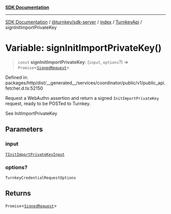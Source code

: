 [**SDK Documentation**](../../../../../../README.mdx)

***

[SDK Documentation](../../../../../../packages.mdx) / [@turnkey/sdk-server](../../../../README.mdx) / [index](../../../README.mdx) / [TurnkeyApi](../README.mdx) / signInitImportPrivateKey

# Variable: signInitImportPrivateKey()

> `const` **signInitImportPrivateKey**: (`input`, `options`?) => `Promise`\<[`SignedRequest`](../../../../../http/index/type-aliases/SignedRequest.mdx)\>

Defined in: packages/http/dist/\_\_generated\_\_/services/coordinator/public/v1/public\_api.fetcher.d.ts:52150

Request a WebAuthn assertion and return a signed `InitImportPrivateKey` request, ready to be POSTed to Turnkey.

See InitImportPrivateKey

## Parameters

### input

[`TInitImportPrivateKeyInput`](../type-aliases/TInitImportPrivateKeyInput.mdx)

### options?

`TurnkeyCredentialRequestOptions`

## Returns

`Promise`\<[`SignedRequest`](../../../../../http/index/type-aliases/SignedRequest.mdx)\>
